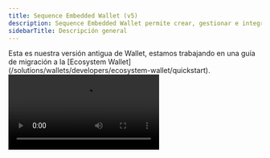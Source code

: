 ```yaml
---
title: Sequence Embedded Wallet (v5)
description: Sequence Embedded Wallet permite crear, gestionar e integrar fácilmente wallets compatibles con EVM en juegos o experiencias utilizando SDKs como Web, Unity y Unreal.
sidebarTitle: Descripción general
---
```


<Warning>
  Esta es nuestra versión antigua de Wallet, estamos trabajando en una guía de migración a la [Ecosystem Wallet](/solutions/wallets/developers/ecosystem-wallet/quickstart).
</Warning>

<Frame>
  <video controls className="w-full aspect-video" src="https://pub-f048362b915448c9b012a2e03c189024.r2.dev/EmbeddedWalletsVideo.mp4" />
</Frame>

Sequence Embedded Wallet es una solución de wallet no custodial que permite a los usuarios autenticarse con proveedores sociales, correo electrónico o como invitado. Está disponible a través de nuestros distintos SDKs como [Web](/sdk/headless-wallet/quickstart), [Unity](/sdk/unity/overview) y [Unreal](/sdk/unreal/overview).

Estas wallets headless pueden crearse bajo demanda para cada usuario y le permiten integrar una aplicación con una blockchain compatible con Ethereum, utilizando construcciones familiares como APIs RPC. Además, no hay modales emergentes necesarios, confirmaciones visibles para el usuario ni otras distracciones, por lo que puede ofrecer una experiencia de juego realmente nativa y fluida.

Sequence Embedded Wallet ofrece wallets realmente no custodiadas y el sistema garantiza que cada wallet creada solo puede ser accedida con el consentimiento del propietario de la wallet. Esto es posible gracias al uso de [AWS Nitro Enclaves](https://aws.amazon.com/ec2/nitro/nitro-enclaves/) para manejar datos sensibles en un entorno seguro al que nadie puede acceder, ni siquiera Sequence.

Estas también pueden compartirse entre experiencias, si así lo desea, para que sus usuarios tengan una dirección de wallet consistente en sus juegos y plataformas, sin importar qué inicio de sesión con redes sociales estén usando.

## Probar una demo

<Note>
  Pruebe el onboarding sin fricciones de Sequence Embedded Wallet [aquí](https://waas-demo.sequence.xyz/)
</Note>

Cuando esté listo para comenzar la implementación, siga la [guía de inicio rápido](/sdk/headless-wallet/quickstart) o instale el SDK desde su gestor de paquetes favorito:

<CodeGroup>
  ```bash pnpm
  pnpm install @0xsequence/waas
  ```

  ```bash npm
  npm install @0xsequence/waas
  ```

  ```bash yarn
  yarn add @0xsequence/waas
  ```
</CodeGroup>